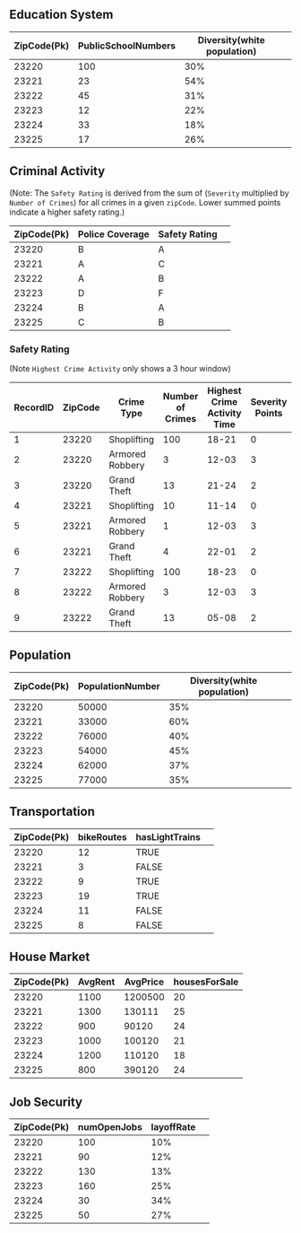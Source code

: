 

## Education System
| ZipCode(Pk) | PublicSchoolNumbers | Diversity(white population) |
|-----------|--------|------------|------------------|
| 23220       | 100   | 30%      | 
| 23221       | 23    | 54%      |
| 23222       | 45   | 31%      |
| 23223       | 12   | 22%      |
| 23224       | 33   | 18%      |
| 23225       | 17   | 26%      |

## Criminal Activity
(Note: The `Safety Rating` is derived from the sum of (`Severity` multiplied by `Number of Crimes`) for all crimes in a given `zipCode`. Lower summed points indicate a higher safety rating.)

| ZipCode(Pk) | Police Coverage | Safety Rating | 
|-----------|--------|------------|------------------|
| 23220       | B   | A     |  
| 23221       | A   | C      | 
| 23222       | A   | B      | 
| 23223       | D   | F     |
| 23224       | B   | A      |
| 23225       | C   | B      |

### Safety Rating
(Note `Highest Crime Activity` only shows a 3 hour window)

| RecordID | ZipCode | Crime Type | Number of Crimes | Highest Crime Activity Time | Severity Points |
|----------|---------|------------|------------------|-----------------------------|-----------------|
| 1        | 23220   | Shoplifting   | 100     | 18-21 | 0 |
| 2        | 23220   | Armored Robbery   | 3      | 12-03 | 3 |
| 3        | 23220   | Grand Theft   | 13     | 21-24 | 2 |
| 4        | 23221   | Shoplifting   | 10     | 11-14 | 0 |
| 5        | 23221   | Armored Robbery   | 1      | 12-03 | 3 |
| 6        | 23221   | Grand Theft   | 4     | 22-01 | 2 | 
| 7        | 23222   | Shoplifting   | 100     | 18-23 | 0 |
| 8        | 23222   | Armored Robbery   | 3      | 12-03 | 3 |
| 9        | 23222   | Grand Theft   | 13     | 05-08 | 2 | 

## Population

| ZipCode(Pk) | PopulationNumber | Diversity(white population) | 
|-----------|--------|------------|------------------|
| 23220       | 50000   | 35%     |  
| 23221       | 33000   | 60%      | 
| 23222       | 76000   | 40%      |
| 23223       | 54000   | 45%      |
| 23224       | 62000   | 37%      |
| 23225       | 77000   | 35%      | 

## Transportation

| ZipCode(Pk) | bikeRoutes | hasLightTrains | 
|-----------|--------|------------|------------------|
| 23220       | 12   | TRUE     |  
| 23221       | 3   | FALSE      | 
| 23222       | 9   | TRUE      | 
| 23223       | 19   | TRUE      | 
| 23224       | 11   | FALSE      | 
| 23225       | 8   | FALSE      | 

## House Market

| ZipCode(Pk) | AvgRent | AvgPrice | housesForSale | 
|-----------|--------|------------|------------------|
| 23220       | 1100   | 1200500     |  20 |
| 23221       | 1300   | 130111     | 25 |
| 23222       | 900   | 90120      | 24 |
| 23223       | 1000   | 100120      | 21 |
| 23224       | 1200   | 110120      | 18 |
| 23225       | 800   | 390120      | 24 |

## Job Security
| ZipCode(Pk) | numOpenJobs | layoffRate | 
|-----------|--------|------------|------------------|
| 23220       | 100   | 10%     |
| 23221       | 90   | 12%     | 
| 23222       | 130   | 13%      | 
| 23223       | 160   | 25%      | 
| 23224       | 30   | 34%      | 
| 23225       | 50   | 27%      | 